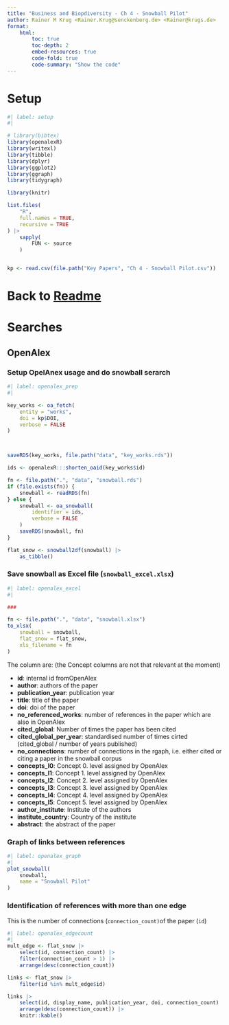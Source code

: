 ```yaml
---
title: "Business and Biopdiversity - Ch 4 - Snowball Pilot"
author: Rainer M Krug <Rainer.Krug@senckenberg.de> <Rainer@krugs.de>
format:
    html:
        toc: true
        toc-depth: 2
        embed-resources: true
        code-fold: true
        code-summary: "Show the code"
---
```


# Setup
```r
#| label: setup
#|

# library(bibtex)
library(openalexR)
library(writexl)
library(tibble)
library(dplyr)
library(ggplot2)
library(ggraph)
library(tidygraph)

library(knitr)

list.files(
    "R",
    full.names = TRUE,
    recursive = TRUE
) |>
    sapply(
        FUN <- source
    )


kp <- read.csv(file.path("Key Papers", "Ch 4 - Snowball Pilot.csv"))
```

# Back to [Readme](https://rkrug.github.io/IPBES_BBA_Ch4_Snowball_Pilot_1/)

# Searches

## OpenAlex

### Setup OpelAnex usage and do snowball serarch

```r
#| label: openalex_prep
#|

key_works <- oa_fetch(
    entity = "works",
    doi = kp$DOI,
    verbose = FALSE
)



saveRDS(key_works, file.path("data", "key_works.rds"))

ids <- openalexR:::shorten_oaid(key_works$id)

fn <- file.path(".", "data", "snowball.rds")
if (file.exists(fn)) {
    snowball <- readRDS(fn)
} else {
    snowball <- oa_snowball(
        identifier = ids,
        verbose = FALSE
    )
    saveRDS(snowball, fn)
}

flat_snow <- snowball2df(snowball) |>
    as_tibble()
```

### Save snowball as Excel file (`snowball_excel.xlsx`)

```r
#| label: openalex_excel
#|

###

fn <- file.path(".", "data", "snowball.xlsx")
to_xlsx(
    snowball = snowball,
    flat_snow = flat_snow,
    xls_filename = fn
)
```

The column are: (the Concept columns are not that relevant at the moment)

- **id**: internal id fromOpenAlex
- **author**: authors of the paper
- **publication_year**: publication year
- **title**: title of the paper
- **doi**: doi of the paper
- **no_referenced_works**: number of references in the paper which are also in OpenAlex
- **cited_global**: Number of times the paper has been cited
- **cited_global_per_year**: standardised  number of times cirted (cited_global / number of years published)
- **no_connections**: number of connections in the rgaph, i.e. either cited or citing a paper in the snowball corpus
- **concepts_l0**: Concept 0. level assigned by OpenAlex
- **concepts_l1**: Concept 1. level assigned by OpenAlex
- **concepts_l2**: Concept 2. level assigned by OpenAlex
- **concepts_l3**: Concept 3. level assigned by OpenAlex
- **concepts_l4**: Concept 4. level assigned by OpenAlex
- **concepts_l5**: Concept 5. level assigned by OpenAlex
- **author_institute**: Institute of the authors
- **institute_country**: Country of the institute
- **abstract**: the abstract of the paper


### Graph of links between references

```r
#| label: openalex_graph
#|
plot_snowball(
    snowball,
    name = "Snowball Pilot"
)
```

### Identification of references with more than one edge

This is the number of connections (`connection_count)`of the paper (`id`)

```r
#| label: openalex_edgecount
#|
mult_edge <- flat_snow |>
    select(id, connection_count) |>
    filter(connection_count > 1) |>
    arrange(desc(connection_count))

links <- flat_snow |>
    filter(id %in% mult_edge$id)

links |>
    select(id, display_name, publication_year, doi, connection_count) |>
    arrange(desc(connection_count)) |>
    knitr::kable()
```
